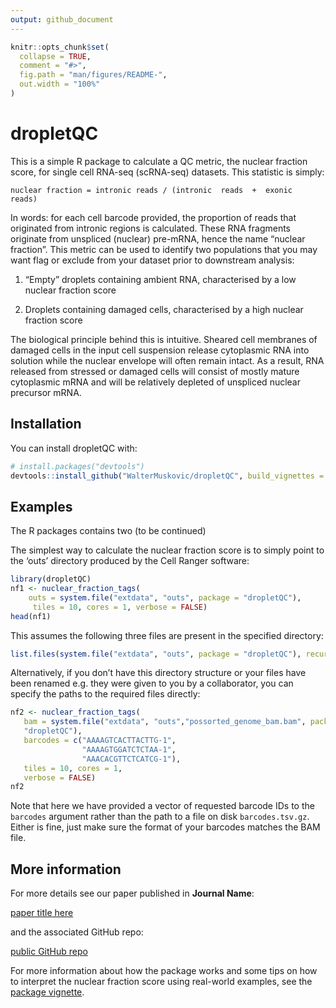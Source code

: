 ```yaml
---
output: github_document
---
```


<!-- README.md is generated from README.Rmd. Please edit that file -->

```r
knitr::opts_chunk$set(
  collapse = TRUE,
  comment = "#>",
  fig.path = "man/figures/README-",
  out.width = "100%"
)
```

# dropletQC

<!-- badges: start -->
<!-- badges: end -->

This is a simple R package to calculate a QC metric, the nuclear fraction score, for single cell RNA-seq (scRNA-seq) datasets. This statistic is simply:

    nuclear fraction = intronic reads / (intronic  reads  +  exonic  reads)

In words: for each cell barcode provided, the proportion of reads that originated from intronic regions is calculated. These RNA fragments originate from unspliced (nuclear) pre-mRNA, hence the name "nuclear fraction". This metric can be used to identify two populations that you may want flag or exclude from your dataset prior to downstream analysis:

 1. "Empty" droplets containing ambient RNA, characterised by a low nuclear fraction score
 
 2. Droplets containing damaged cells, characterised by a high nuclear fraction score

The biological principle behind this is intuitive. Sheared cell membranes of damaged cells in the input cell suspension release cytoplasmic RNA into solution while the nuclear envelope will often remain intact. As a result, RNA released from stressed or damaged cells will consist of mostly mature cytoplasmic mRNA and will be relatively depleted of unspliced nuclear precursor mRNA.

## Installation

You can install dropletQC with:

``` r
# install.packages("devtools")
devtools::install_github("WalterMuskovic/dropletQC", build_vignettes = TRUE)
```

## Examples

The R packages contains two (to be continued)

The simplest way to calculate the nuclear fraction score is to simply point to the 'outs' directory produced by the Cell Ranger software:

```r
library(dropletQC)
nf1 <- nuclear_fraction_tags(
    outs = system.file("extdata", "outs", package = "dropletQC"),
     tiles = 10, cores = 1, verbose = FALSE)
head(nf1)
```

This assumes the following three files are present in the specified directory:

```r
list.files(system.file("extdata", "outs", package = "dropletQC"), recursive = TRUE)
```

Alternatively, if you don't have this directory structure or your files have been renamed e.g. they were given to you by a collaborator, you can specify the paths to the required files directly:

```r
nf2 <- nuclear_fraction_tags(
   bam = system.file("extdata", "outs","possorted_genome_bam.bam", package =
   "dropletQC"),
   barcodes = c("AAAAGTCACTTACTTG-1",
                "AAAAGTGGATCTCTAA-1",
                "AAACACGTTCTCATCG-1"),
   tiles = 10, cores = 1,
   verbose = FALSE)
nf2
```

Note that here we have provided a vector of requested barcode IDs to the `barcodes` argument rather than the path to a file on disk `barcodes.tsv.gz`. Either is fine, just make sure the format of your barcodes matches the BAM file.

## More information

For more details see our paper published in **Journal Name**:

[paper title here](https://www.google.com)

and the associated GitHub repo:

[public GitHub repo](https://www.google.com)

For more information about how the package works and some tips on how to interpret the nuclear fraction score using real-world examples, see the [package vignette](https://waltermuskovic.github.io/dropletQC/articles/dropletQC.html).
